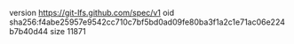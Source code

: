 version https://git-lfs.github.com/spec/v1
oid sha256:f4abe25957e9542cc710c7bf5bd0ad09fe80ba3f1a2c1e71ac06e224b7b40d44
size 11871
